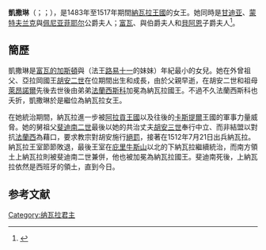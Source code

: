 {{Expand|time=2015-05-07T13:06:08+00:00}}
{{请求翻译|time=2015-05-07T13:06:08+00:00}}
{{Infobox royalty
| name        = 凱撒琳
| image       =
| succession  = [[纳瓦拉君主列表|納瓦拉女王]]
| reign       = 1483年1月7日－1517年2月12日
| predecessor = [[法蘭西斯科一世_(納瓦拉)|法蘭西斯科一世]]
| successor   = [[恩里克二世_(納瓦拉)|恩里克二世]]
| regent      = [[胡安三世_(納瓦拉)|胡安三世]]
| reg-type    = 共治
| spouse      = [[胡安三世_(納瓦拉)|納瓦拉國王胡安三世]]
| issue       = [[恩里克二世_(納瓦拉)|納瓦拉國王恩里克二世]]<br>{{link-en|伊莎貝拉 (納瓦拉羅昂女子爵)|Isabella of Navarre, Viscountess of Rohan|羅昂女子爵伊莎貝拉}}
| father      = [[富瓦的加斯頓|富瓦的加斯頓]]
| mother      = [[瓦盧瓦的瑪格達萊納|瓦盧瓦的瑪格達萊納]]
| birth_date  = 1468年
| death_date  = 1517年2月12日（49歲）
}}

'''凱撒琳'''（{{lang-fr|'''Catherine'''}}；{{lang-eu|'''Katalina I.a Nafarroakoa'''}}；{{bd|1468年||1517年|2月12日}}），是1483年至1517年期間[[納瓦拉王國|納瓦拉王國]]的女王。她同時是[[甘迪亚|甘迪亚]]、[[蒙特夫兰克|蒙特夫兰克]]與[[佩尼亚菲耶尔|佩尼亚菲耶尔]]公爵夫人；[[富瓦|富瓦]]、{{link-en|比戈爾|Bigorre}}與{{link-en|里瓦哥薩|Ribagorza/Ribagorça}}伯爵夫人和[[貝阿恩|貝阿恩]]子爵夫人<ref>{{cite book|url= http://books.google.ca/books?id=KfGZM8RXSJwC&pg=PA102&dq=catherine+of+navarre+1517&cd=4#v=onepage&q=catherine%20of%20navarre%201517&f=false|title= An annotated index of medieval women|year= 1992|isbn= 978-0-910129-27-5|publisher= Markus Wiener Publishers|accessdate= 2010-03-25|archive-date= 2014-04-14|archive-url= https://web.archive.org/web/20140414081454/http://books.google.ca/books?id=KfGZM8RXSJwC&pg=PA102&dq=catherine+of+navarre+1517&cd=4#v=onepage&q=catherine%20of%20navarre%201517&f=false|dead-url= no}}</ref>。

==簡歷==
凱撒琳是[[富瓦的加斯頓|富瓦的加斯頓]]與{{le|瓦盧瓦的瑪格達萊納|Magdalena of Valois|}}（法王[[路易十一|路易十一]]的妹妹）年紀最小的女兒。她在外曾祖父、亞拉岡國王[[胡安二世_(亞拉岡)|胡安二世]]在位期間出生和成長，由於父親早逝，在胡安二世和祖母[[萊昂諾爾女王_(纳瓦拉)|萊昂諾爾]]先後去世後由弟弟[[法蘭西斯科一世_(納瓦拉)|法蘭西斯科]]加冕為納瓦拉國王。不過不久法蘭西斯科也夭折，凱撒琳於是繼位為納瓦拉女王。

在她統治期間，納瓦拉進一步被[[阿拉貢王國|阿拉貢王國]]以及往後的[[卡斯提爾|卡斯提爾]]王國的軍事力量威脅。她的舅祖父[[斐迪南二世_(阿拉貢)|斐迪南二世]]最後以她的共治丈夫[[胡安三世_(納瓦拉)|胡安三世]]奉行中立、而非結盟以對抗[[法蘭西|法蘭西]]為藉口，要求教宗對胡安施行[[絕罰|絕罰]]，接著在1512年7月21日出兵納瓦拉。納瓦拉王室節節敗退，最後王室在[[庇里牛斯山|庇里牛斯山]]以北的下納瓦拉繼續統治，而南方領土上納瓦拉則被斐迪南二世兼併，他也被加冕為納瓦拉國王。斐迪南死後，上納瓦拉依然是西班牙的領土，直到今日。

== 参考文献 ==
{{Reflist}}

{{s-start}}
{{s-hou|{{link-en|富瓦伯爵|Count of Foix|富瓦王朝}}||1468年|1517年|2月12日}}
{{s-reg}}
{{s-bef|before=[[弗朗索瓦·孚比斯_(納瓦拉)|弗朗索瓦·孚比斯]]}}
{{s-ttl|title=[[纳瓦拉君主列表|纳瓦拉女王]]<br>{{link-en|富瓦伯爵|Count of Foix|富瓦女伯爵}}|years=1483年1月7日－1517年2月12日|regent1=[[胡安三世_(納瓦拉)|胡安三世]]}}
{{s-aft|after=[[恩里克二世_(納瓦拉)|恩里克二世]]}}
{{s-end}}
{{Authority control}}
[[Category:纳瓦拉君主|Category:纳瓦拉君主]]